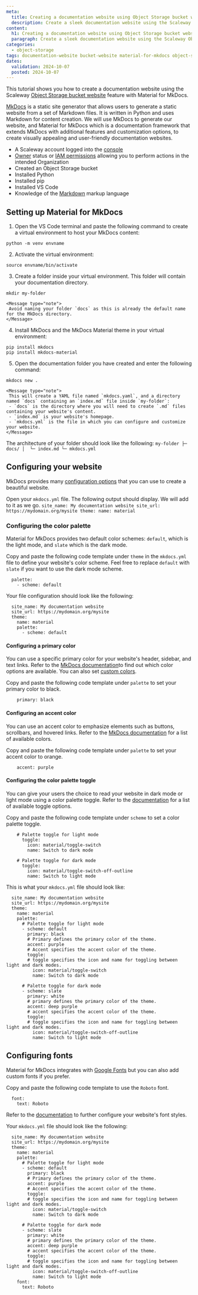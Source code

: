 ```yaml
---
meta:
  title: Creating a documentation website using Object Storage bucket website and Material for MkDocs
  description: Create a sleek documentation website using the Scaleway Object Storage bucket website feature and Material for MkDocs. Simple, fast, and easy to complete!
content:
  h1: Creating a documentation website using Object Storage bucket website and Material for MkDocs
  paragraph: Create a sleek documentation website using the Scaleway Object Storage bucket website feature and Material for MkDocs. Simple, fast, and easy to complete!
categories:
  - object-storage
tags: documentation-website bucket-website material-for-mkdocs object-storage website
dates:
  validation: 2024-10-07
  posted: 2024-10-07
---
```


This tutorial shows you how to create a documentation website using the Scaleway [Object Storage bucket website](/storage/object/concepts/#bucket-website) feature with Material for MkDocs.

[MkDocs](https://www.mkdocs.org/) is a static site generator that allows users to generate a static website from a set of Markdown files. It is written in Python and uses Markdown for content creation.
We will use MkDocs to generate our website, and Material for MkDocs which is a documentation framework that extends MkDocs with additional features and customization options, to create visually appealing and user-friendly documentation websites.

<Macro id="requirements" />

- A Scaleway account logged into the [console](https://console.scaleway.com)
- [Owner](/identity-and-access-management/iam/concepts/#owner) status or [IAM permissions](/identity-and-access-management/iam/concepts/#permission) allowing you to perform actions in the intended Organization
- Created an Object Storage bucket
- Installed Python
- Installed pip
- Installed VS Code
- Knowledge of the [Markdown](https://www.markdownguide.org/getting-started/#what-is-markdown) markup language

## Setting up Material for MkDocs

1. Open the VS Code terminal and paste the following command to create a virtual environment to host your MkDocs content:
  ```
  python -m venv envname
  ```
2. Activate the virtual environment:

  ```
  source envname/bin/activate
  ```
3. Create a folder inside your virtual environment. This folder will contain your documentation directory.

  ```
  mkdir my-folder
  ```
    <Message type="note">
     Avoid naming your folder `docs` as this is already the default name for the MkDocs directory.
    </Message>
4. Install MkDocs and the MkDocs Material theme in your virtual environment:
  ```
  pip install mkdocs
  pip install mkdocs-material
  ```
5. Open the documentation folder you have created and enter the following command:
  ```
  mkdocs new .
  ```
    <Message type="note">
     This will create a YAML file named `mkdocs.yaml`, and a directory named `docs` containing an `index.md` file inside `my-folder`:
     - `docs` is the directory where you will need to create `.md` files containing your website's content.
     - `index.md` is your website's homepage.
     - `mkdocs.yml` is the file in which you can configure and customize your website.
    </Message>

  The architecture of your folder should look like the following:
    ```
    my-folder
    ├─ docs/
    │  └─ index.md
    └─ mkdocs.yml
    ```

## Configuring your website

MkDocs provides many [configuration options](https://squidfunk.github.io/mkdocs-material/creating-your-site/#configuration) that you can use to create a beautiful website.


Open your `mkdocs.yml` file. The following output should display. We will add to it as we go.
    ```
    site_name: My documentation website
    site_url: https://mydomain.org/mysite
    theme:
      name: material
    ```

### Configuring the color palette

Material for MkDocs provides two default color schemes: `default`, which is the light mode, and `slate` which is the dark mode.

Copy and paste the following code template under `theme` in the `mkdocs.yml` file to define your website's color scheme. Feel free to replace `default` with `slate` if you want to use the dark mode scheme.

  ```
    palette:
      - scheme: default
  ```
Your file configuration should look like the following:

  ```
    site_name: My documentation website
    site_url: https://mydomain.org/mysite
    theme:
      name: material
      palette:
        - scheme: default
  ```

#### Configuring a primary color

You can use a specific primary color for your website's header, sidebar, and text links. Refer to the [MkDocs documentation](https://squidfunk.github.io/mkdocs-material/setup/changing-the-colors/#primary-color)to find out which color options are available. You can also set [custom colors](https://squidfunk.github.io/mkdocs-material/setup/changing-the-colors/#custom-colors).

Copy and paste the following code template under `palette` to set your primary color to black.

```
    primary: black
```

#### Configuring an accent color

You can use an accent color to emphasize elements such as buttons, scrollbars, and hovered links. Refer to the [MkDocs documentation](https://squidfunk.github.io/mkdocs-material/setup/changing-the-colors/#accent-color) for a list of available colors.

Copy and paste the following code template under `palette` to set your accent color to orange.

```
    accent: purple
```

#### Configuring the color palette toggle

You can give your users the choice to read your website in dark mode or light mode using a color palette toggle. Refer to the [documentation](https://squidfunk.github.io/mkdocs-material/setup/changing-the-colors/#color-palette-toggle) for a list of available toggle options.

Copy and paste the following code template under `scheme` to set a color palette toggle.

```
    # Palette toggle for light mode
      toggle:
        icon: material/toggle-switch
        name: Switch to dark mode

    # Palette toggle for dark mode
      toggle:
        icon: material/toggle-switch-off-outline
        name: Switch to light mode
```

This is what your `mkdocs.yml` file should look like:

  ```
    site_name: My documentation website
    site_url: https://mydomain.org/mysite
    theme:
      name: material
      palette:
        # Palette toggle for light mode
        - scheme: default
          primary: black
          # Primary defines the primary color of the theme.
          accent: purple
          # Accent specifies the accent color of the theme.
          toggle:
          # toggle specifies the icon and name for toggling between light and dark modes.
            icon: material/toggle-switch
            name: Switch to dark mode

        # Palette toggle for dark mode
        - scheme: slate
          primary: white
          # primary defines the primary color of the theme.
          accent: deep purple
          # accent specifies the accent color of the theme.
          toggle:
          # toggle specifies the icon and name for toggling between light and dark modes.
            icon: material/toggle-switch-off-outline
            name: Switch to light mode
  ```

## Configuring fonts

Material for MkDocs integrates with [Google Fonts](https://fonts.google.com/) but you can also add custom fonts if you prefer.

Copy and paste the following code template to use the `Roboto` font.

```
  font:
    text: Roboto
```

Refer to the [documentation](https://squidfunk.github.io/mkdocs-material/setup/changing-the-fonts/#changing-the-fonts) to further configure your website's font styles.

Your `mkdocs.yml` file should look like the following:

  ```
    site_name: My documentation website
    site_url: https://mydomain.org/mysite
    theme:
      name: material
      palette:
        # Palette toggle for light mode
        - scheme: default
          primary: black
          # Primary defines the primary color of the theme.
          accent: purple
          # Accent specifies the accent color of the theme.
          toggle:
          # toggle specifies the icon and name for toggling between light and dark modes.
            icon: material/toggle-switch
            name: Switch to dark mode

        # Palette toggle for dark mode
        - scheme: slate
          primary: white
          # primary defines the primary color of the theme.
          accent: deep purple
          # accent specifies the accent color of the theme.
          toggle:
          # toggle specifies the icon and name for toggling between light and dark modes.
            icon: material/toggle-switch-off-outline
            name: Switch to light mode
      font:
        text: Roboto
  ```

